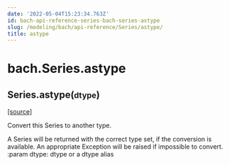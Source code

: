 ```yaml
---
date: '2022-05-04T15:23:34.763Z'
id: bach-api-reference-series-bach-series-astype
slug: /modeling/bach/api-reference/Series/astype/
title: astype
---
```


# bach.Series.astype

<div className="method">

<h2 className="signature-method"><span className="additional-name">Series.</span><span className="name">astype(</span><small className="parameter-list"><span className="parameter" id="dtype">dtype</span></small>)</h2>


&#8203;<span className="view-source">[[source]](https://github.com/objectiv/objectiv-analytics/blob/main/bach/bach/series/series.py)</span>

<div className="content">

Convert this Series to another type.

A Series will be returned with the correct type set, if the conversion is available. An appropriate
Exception will be raised if impossible to convert.
:param dtype: dtype or a dtype alias


</div>


</div>
